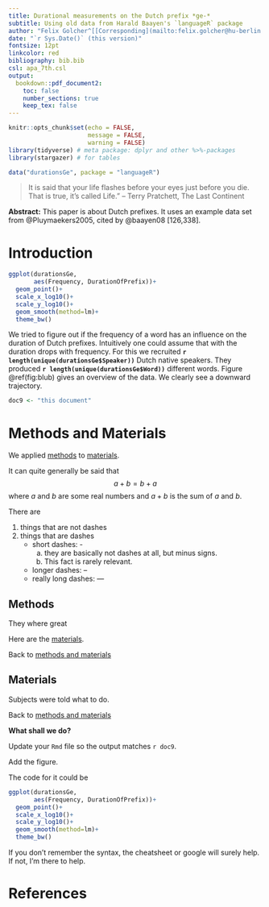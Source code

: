 ```yaml
---
title: Durational measurements on the Dutch prefix *ge-*
subtitle: Using old data from Harald Baayen's `languageR` package
author: "Felix Golcher^[[Corresponding](mailto:felix.golcher@hu-berlin.de) author, <felix.golcher@hu-berlin.de>]&nbsp; and Alter Ego" # we need the html space &nbsp; because of the behaviour of the article class in latex.
date: "`r Sys.Date()` (this version)"
fontsize: 12pt
linkcolor: red
bibliography: bib.bib
csl: apa_7th.csl
output:
  bookdown::pdf_document2:
    toc: false
    number_sections: true
    keep_tex: false
---
```


```r
knitr::opts_chunk$set(echo = FALSE,
                      message = FALSE,
                      warning = FALSE)
library(tidyverse) # meta package: dplyr and other %>%-packages
library(stargazer) # for tables

data("durationsGe", package = "languageR")
```


<!-- This quotation has zero connection to Dutch language processing! -->
> It is said that your life flashes before your eyes just before you die.\newline
> That is true, it's called Life.”\newline
> -- Terry Pratchett, The Last Continent

**Abstract:**
This paper is about Dutch prefixes. 
It uses an example data set from @Pluymaekers2005, cited by @baayen08 [126,338].

# Introduction

```r
ggplot(durationsGe,
       aes(Frequency, DurationOfPrefix))+
  geom_point()+
  scale_x_log10()+
  scale_y_log10()+
  geom_smooth(method=lm)+
  theme_bw()
```


We tried to figure out if the frequency of a word has an influence on the duration of Dutch prefixes. 
Intuitively one could assume that with the duration drops with frequency.
For this we recruited **`r length(unique(durationsGe$Speaker))`** Dutch native speakers.
They produced **`r length(unique(durationsGe$Word))`** different words.
Figure \@ref(fig:blub) gives an overview of the data. We clearly see a downward trajectory.


```r
doc9 <- "this document"
```

# Methods and Materials

We applied [methods](#methods) to [materials](#materials).

It can quite generally be said that $$a+b=b+a$$ where $a$ and $b$ are some real numbers and $a+b$ is the sum of $a$ and $b$.

There are

1. things that are not dashes
4. things that are dashes
    - short dashes: -
        a. they are basically not dashes at all, but minus signs.
        z. This fact is rarely relevant.
    - longer dashes: --
    - really long dashes: ---

## Methods

They where great

Here are the [materials](#materials).

Back to [methods and materials](#methods-and-materials)

## Materials

Subjects were told what to do.

Back to [methods and materials](#methods-and-materials)

\vfill
**\textcolor{gray}{Template to be reproduced ends here}**

**What shall we do?**

Update your `Rmd` file so the output matches `r doc9`.

Add the figure.

The code for it could be

```r
ggplot(durationsGe,
       aes(Frequency, DurationOfPrefix))+
  geom_point()+
  scale_x_log10()+
  scale_y_log10()+
  geom_smooth(method=lm)+
  theme_bw()
```

If you don't remember the syntax, the cheatsheet or google will surely help. If not, I'm there to help.

# References